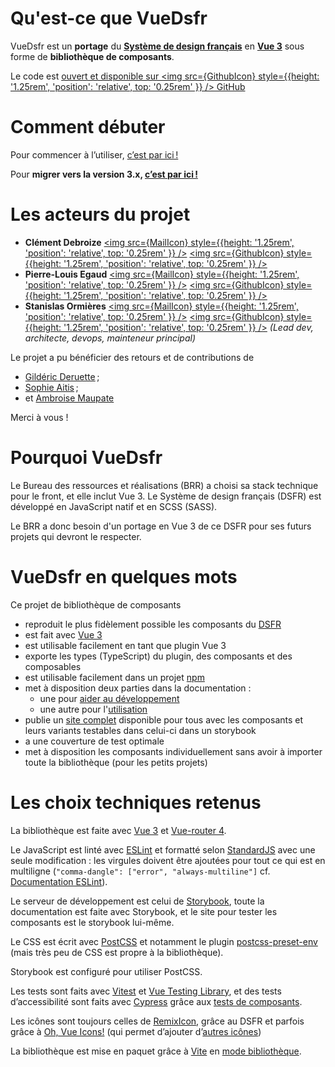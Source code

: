 

<Meta title="Docs/1. Introduction" />

# Qu'est-ce que VueDsfr

VueDsfr est un **portage** du [**Système de design français**](https://www.systeme-de-design.gouv.fr/)
en [**Vue 3**](https://v3.vuejs.org/) sous forme de **bibliothèque de composants**.

Le code est [ouvert et disponible sur <img src={GithubIcon} style={{height: '1.25rem', 'position': 'relative', top: '0.25rem' }} /> GitHub](https://github.com/dnum-mi/vue-dsfr)

# Comment débuter

Pour commencer à l’utiliser, [c’est par ici !](/story/docs-2-guide-d-utilisation--page)

Pour **migrer vers la version 3.x, [c’est par ici !](/docs/docs-4-migrations--docs)**

# Les acteurs du projet

- **Clément Debroize** [<img src={MailIcon} style={{height: '1.25rem', 'position': 'relative', top: '0.25rem' }} />](mailto:clement.debroize@interieur.gouv.fr) [<img src={GithubIcon} style={{height: '1.25rem', 'position': 'relative', top: '0.25rem' }} />](https://github.com/DaBadBunny)
- **Pierre-Louis Egaud** [<img src={MailIcon} style={{height: '1.25rem', 'position': 'relative', top: '0.25rem' }} />](mailto:pierre-louis.egaud@interieur.gouv.fr) [<img src={GithubIcon} style={{height: '1.25rem', 'position': 'relative', top: '0.25rem' }} />](https://github.com/plegaud)
- **Stanislas Ormières** [<img src={MailIcon} style={{height: '1.25rem', 'position': 'relative', top: '0.25rem' }} />](mailto:stan@stormier.ninja) [<img src={GithubIcon} style={{height: '1.25rem', 'position': 'relative', top: '0.25rem' }} />](https://github.com/laruiss) *(Lead dev, architecte, devops, mainteneur principal)*

Le projet a pu bénéficier des retours et de contributions de

- [Gildéric Deruette](https://github.com/gideruette) ;
- [Sophie Aitis](https://github.com/sophieaitis) ;
- et [Ambroise Maupate](https://github.com/ambroisemaupate)

Merci à vous !

# Pourquoi VueDsfr

Le Bureau des ressources et réalisations (BRR) a choisi sa stack technique pour le front, et elle inclut
Vue 3. Le Système de design français (DSFR) est développé en JavaScript natif et en SCSS (SASS).

Le BRR a donc besoin d'un portage en Vue 3 de ce DSFR pour ses futurs projets qui devront le respecter.

# VueDsfr en quelques mots

Ce projet de bibliothèque de composants

- reproduit le plus fidèlement possible les composants du [DSFR](https://www.systeme-de-design.gouv.fr/)
- est fait avec [Vue 3](https://vuejs.org)
- est utilisable facilement en tant que plugin Vue 3
- exporte les types (TypeScript) du plugin, des composants et des composables
- est utilisable facilement dans un projet [npm](https://www.npmjs.com/package/@gouvminint/vue-dsfr)
- met à disposition deux parties dans la documentation :
  - une pour [aider au développement](/?path=/story/docs-3-guide-du-développeur--page)
  - une autre pour l'[utilisation](/?path=/story/docs-2-guide-d-utilisation--page)
- publie un [site complet](vue-dsfr.netlify.app/) disponible pour tous avec les composants et leurs variants testables dans celui-ci dans un storybook
- a une couverture de test optimale
- met à disposition les composants individuellement sans avoir à importer toute la bibliothèque
  (pour les petits projets)

# Les choix techniques retenus

La bibliothèque est faite avec [Vue 3](https://vuejs.org/) et [Vue-router 4](https://router.vuejs.org/).

Le JavaScript est linté avec [ESLint](https://eslint.org/) et formatté selon [StandardJS](https://standardjs.org)
avec une seule modification : les virgules
doivent être ajoutées pour tout ce qui est en multiligne (`"comma-dangle": ["error", "always-multiline"]`
cf. [Documentation ESLint]((https://eslint.org/docs/rules/comma-dangle#options))).

Le serveur de développement est celui de [Storybook](https://storybook.js.org/), toute la documentation est faite avec
Storybook, et le site pour tester les composants est le storybook lui-même.

Le CSS est écrit avec [PostCSS](https://postcss.org/) et notamment
le plugin [postcss-preset-env](https://preset-env.cssdb.org/) (mais très peu de CSS est propre à la bibliothèque).

Storybook est configuré pour utiliser PostCSS.

Les tests sont faits avec [Vitest](https://vitest.dev) et [Vue Testing Library](https://testing-library.com/docs/vue-testing-library/intro/),
et des tests d’accessibilité sont faits avec [Cypress](https://www.cypress.io/) grâce aux
[tests de composants](https://docs.cypress.io/guides/component-testing/introduction).

Les icônes sont toujours celles de [RemixIcon](https://remixicon.com/), grâce au DSFR et parfois grâce à [Oh, Vue Icons!](https://github.com/Renovamen/oh-vue-icons/)
(qui permet d’ajouter d’[autres icônes](/?path=/story/fondamentaux-4-1-icônes-personnalisées--page))

La bibliothèque est mise en paquet grâce à [Vite](https://vitejs.dev/) en [mode bibliothèque](https://vitejs.dev/guide/build.html#library-mode).
